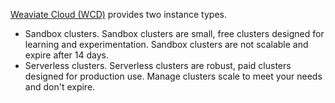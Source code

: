 [Weaviate Cloud (WCD)](https://console.weaviate.cloud/) provides two instance types.

 - Sandbox clusters. Sandbox clusters are small, free clusters designed for learning and experimentation. Sandbox clusters are not scalable and expire after 14 days.
 - Serverless clusters. Serverless clusters are robust, paid clusters designed for production use. Manage clusters scale to meet your needs and don't expire.
